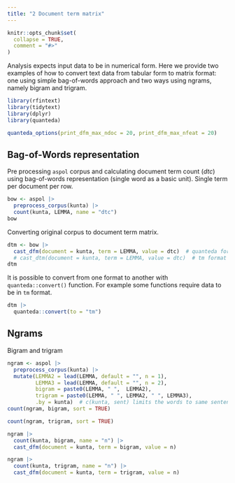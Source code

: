 ```yaml
---
title: "2 Document term matrix"
---
```


```r
knitr::opts_chunk$set(
  collapse = TRUE,
  comment = "#>"
)
```

Analysis expects input data to be in numerical form. Here we provide two examples 
of how to convert text data from tabular form to matrix format: one using simple 
bag-of-words approach and two ways using ngrams, namely bigram and trigram.

```r
library(rfintext)
library(tidytext)
library(dplyr)
library(quanteda)
```

```r
quanteda_options(print_dfm_max_ndoc = 20, print_dfm_max_nfeat = 20)
```

## Bag-of-Words representation

Pre processing `aspol` corpus and calculating document term count (*dtc*) using 
bag-of-words representation (single word as a basic unit). Single term per document per row.

```r
bow <- aspol |>
  preprocess_corpus(kunta) |>
  count(kunta, LEMMA, name = "dtc")
bow
```

Converting original corpus to document term matrix.

```r
dtm <- bow |>
  cast_dfm(document = kunta, term = LEMMA, value = dtc)  # quanteda format
  # cast_dtm(document = kunta, term = LEMMA, value = dtc)  # tm format
dtm
```

It is possible to convert from one format to another with `quanteda::convert()` 
function. For example some functions require data to be in `tm` format.

```r
dtm |>
  quanteda::convert(to = "tm")
```

## Ngrams

Bigram and trigram

```r
ngram <- aspol |> 
  preprocess_corpus(kunta) |> 
  mutate(LEMMA2 = lead(LEMMA, default = "", n = 1), 
         LEMMA3 = lead(LEMMA, default = "", n = 2), 
         bigram = paste0(LEMMA, " ",  LEMMA2),
         trigram = paste0(LEMMA, " ", LEMMA2, " ", LEMMA3),
         .by = kunta)  # c(kunta, sent) limits the words to same sentence
count(ngram, bigram, sort = TRUE)
```

```r
count(ngram, trigram, sort = TRUE)
```

```r
ngram |>
  count(kunta, bigram, name = "n") |>
  cast_dfm(document = kunta, term = bigram, value = n)
```

```r
ngram |>
  count(kunta, trigram, name = "n") |>
  cast_dfm(document = kunta, term = trigram, value = n)
```

